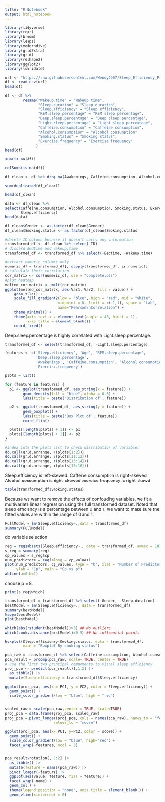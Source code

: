 ```yaml
---
title: "R Notebook"
output: html_notebook
---
```


```r
library(tidyverse)
library(repr)
library(broom)
library(leaps)
library(moderndive)
library(gridExtra)
library(grid)
library(reshape2)
library(ggplot2)
library(lubridate)
```

```r
url <- "https://raw.githubusercontent.com/Wendy1907/Sleep_Efficiency_Project/main/Sleep_Efficiency.csv"
df <- read_csv(url)
head(df)
```


```r
df <- df %>% 
        rename("Wakeup.time" = "Wakeup time",
               "Sleep.duration" = "Sleep duration",
               "Sleep.efficiency" = "Sleep efficiency",
               "REM.sleep.percentage" = "REM sleep percentage",
               "Deep.sleep.percentage" = "Deep sleep percentage",
               "Light.sleep.percentage" = "Light sleep percentage",
               "Caffeine.consumption" = "Caffeine consumption",
               "Alcohol.consumption" = "Alcohol consumption",
               "Smoking.status" = "Smoking status",
               "Exercise.frequency" = "Exercise frequency"
              )
head(df)
```

```r
sum(is.na(df))
```

```r
colSums(is.na(df))
```

```r
df_clean <- df %>% drop_na(Awakenings, Caffeine.consumption, Alcohol.consumption, Exercise.frequency)
```

```r
sum(duplicated(df_clean))
```

```r
head(df_clean)
```

```r
data <- df_clean %>%
select(Caffeine.consumption, Alcohol.consumption, Smoking.status, Exercise.frequency, 
       Sleep.efficiency)
head(data)
```

```r
df_clean$Gender <- as.factor(df_clean$Gender) 
df_clean$Smoking.status <- as.factor(df_clean$Smoking.status)

#delete ID column because it doesn't carry any information
transformed_df <- df_clean %>% select(-ID)
# discard Bedtime and wakeup.time
transformed_df <- transformed_df %>% select(-Bedtime, -Wakeup.time)

#extract numeric columns only
numeric_df = transformed_df[, sapply(transformed_df, is.numeric)]
# calculate their correlation
cor_matrix <- cor(numeric_df, use = "complete.obs")
#plot heatmap
melted_cor_matrix <- melt(cor_matrix)
ggplot(melted_cor_matrix, aes(Var1, Var2, fill = value)) +
    geom_tile() +
    scale_fill_gradient2(low = "blue", high = "red", mid = "white", 
                        midpoint = 0, limit = c(-1,1), space = "Lab", 
                        name="Pearson\nCorrelation") +
    theme_minimal() +
    theme(axis.text.x = element_text(angle = 45, hjust = 1),
          axis.title = element_blank()) +
    coord_fixed()

```
Deep.sleep.percentage is highly correlated with Light.sleep.percentage. 
```r
transformed_df <- select(transformed_df, -Light.sleep.percentage)
```

```r
features <- c('Sleep.efficiency', 'Age', 'REM.sleep.percentage',
              'Deep.sleep.percentage', 
              'Awakenings', 'Caffeine.consumption', 'Alcohol.consumption',
              'Exercise.frequency')

plots = list()

for (feature in features) {
  p1 <- ggplot(transformed_df, aes_string(x = feature)) +
        geom_density(fill = "blue", alpha = 0.5) +
        labs(title = paste('Distribution of', feature))

  p2 <- ggplot(transformed_df, aes_string(y = feature)) +
        geom_boxplot() +
        labs(title = paste('Box Plot of', feature))
        coord_flip()

  plots[[length(plots) + 1]] <- p1
  plots[[length(plots) + 1]] <- p2
}
```

```r
#index into the plots list to check distribution of variables
do.call(grid.arrange, c(plots[1:2]))
do.call(grid.arrange, c(plots[11:12]))
do.call(grid.arrange, c(plots[13:14]))
do.call(grid.arrange, c(plots[15:16]))
```
Sleep.efficiency is left-skewed.
Caffeine consumption is right-skewed
Alcohol consumption is right-skewed
exercise frequency is right-skewd


```r
table(transformed_df$Smoking.status)
```


Because we want to remove the effects of confouding variables, we fit a multivariate
linear regression using the full transformed dataset. Noted that sleep efficiency
is a percentage between 0 and 1. We want to make sure the fitted values are within 
the range of 0 and 1.
```r
FullModel = lm(Sleep.efficiency~.,data = transformed_df)
summary(FullModel)
```

do variable selection
```r
reg = regsubsets(Sleep.efficiency~., data = transformed_df, nvmax = 10)
s_reg = summary(reg)
cp_values = s_reg$cp
num_predictors = seq(along = cp_values)
plot(num_predictors, cp_values, type = "b", xlab = "Number of Predictors", 
     ylab = "Cp", main = "Cp vs p")
abline(a=0,b=1)
```
choose p = 8.
```r
print(s_reg$which)
```

```r
transformed_df = transformed_df %>% select(-Gender, -Sleep.duration)
bestModel = lm(Sleep.efficiency~., data = transformed_df)
summary(bestModel)
kappa(bestModel)
plot(bestModel)
```

```r
which(abs(rstudent(bestModel))>3) ## No outliers
which(cooks.distance(bestModel)>0.5) ## No influential points
```

```r

boxplot(Sleep.efficiency~Smoking.status, data = transformed_df, 
        main = "Boxplot By smoking status")
```

```r
pca_raw = transformed_df %>% select(Caffeine.consumption, Alcohol.consumption, Exercise.frequency)
pca_result = prcomp(pca_raw, scale= TRUE, center = TRUE)
# use the first two principal components to visual sleep efficiency
proj_pca <- predict(pca_result)[,1:2] |>
  as_tibble() |>
  mutate(Sleep.efficiency = transformed_df$Sleep.efficiency)

ggplot(proj_pca, aes(x = PC1, y = PC2, color = Sleep.efficiency)) + 
  geom_point() +
  scale_color_gradient(low = "blue", high = "red")


scaled_raw = scale(pca_raw,center = TRUE, scale=TRUE)
proj_pca = data.frame(proj_pca, scaled_raw)
proj_pca = pivot_longer(proj_pca, cols = names(pca_raw), names_to = "features", 
                      values_to = "score")

ggplot(proj_pca, aes(x= PC1, y=PC2, color = score)) +
  geom_point() +
  scale_color_gradient(low = "blue", high="red") +
  facet_wrap(~features, ncol = 3)


pca_result$rotation[, 1:2] |>
  as_tibble() |>
  mutate(feature = names(pca_raw)) |>
  pivot_longer(-feature) |>
  ggplot(aes(value, feature, fill = feature)) +
  facet_wrap(~name) +
  geom_col() +
  theme(legend.position = "none", axis.title = element_blank()) +
  geom_vline(xintercept = 0)

```